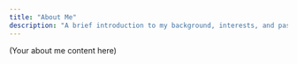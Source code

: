 ```yaml
---
title: "About Me"
description: "A brief introduction to my background, interests, and passions."
---
```


(Your about me content here)
